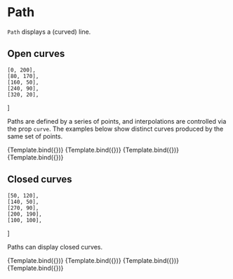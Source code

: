 
# Path

<Meta title="Core/Components/Path" />

`Path` displays a (curved) line.

<ArgsTable of={Path} />

## Open curves

    [0, 200],
    [80, 170],
    [160, 50],
    [240, 90],
    [320, 20],
]

Paths are defined by a series of points, and interpolations are controlled via the prop `curve`. The examples below show distinct curves produced by the same set of points.

<Canvas>
    <Story
        name="linear"
        args={{
            points: openCurve,
            curve: 'Linear',
            style: { stroke: '#993333' },
        }}
        component={Path}
        decorators={[ChartDecorator]}
    >
        {Template.bind({})}
    </Story>
    <Story
        name="natural"
        args={{
            points: openCurve,
            curve: 'Natural',
            style: { stroke: '#993333' },
        }}
        component={Path}
        decorators={[ChartDecorator]}
    >
        {Template.bind({})}
    </Story>
    <Story
        name="monotoneX"
        args={{
            points: openCurve,
            curve: 'MonotoneX',
            style: { stroke: '#993333' },
        }}
        component={Path}
        decorators={[ChartDecorator]}
    >
        {Template.bind({})}
    </Story>
    <Story
        name="step"
        args={{
            points: openCurve,
            curve: 'Step',
            style: { stroke: '#993333' },
        }}
        component={Path}
        decorators={[ChartDecorator]}
    >
        {Template.bind({})}
    </Story>
</Canvas>

## Closed curves

    [50, 120],
    [140, 50],
    [270, 90],
    [200, 190],
    [100, 100],
]

Paths can display closed curves.

<Canvas>
    <Story
        name="linear closed"
        args={{
            points: closedCurve,
            curve: 'LinearClosed',
            style: { stroke: '#993333' },
        }}
        component={Path}
        decorators={[ChartDecorator]}
    >
        {Template.bind({})}
    </Story>
    <Story
        name="basis closed"
        args={{
            points: closedCurve,
            curve: 'BasisClosed',
            style: { stroke: '#993333' },
        }}
        component={Path}
        decorators={[ChartDecorator]}
    >
        {Template.bind({})}
    </Story>
    <Story
        name="cardinal closed"
        args={{
            points: closedCurve,
            curve: 'CardinalClosed',
            style: { stroke: '#993333' },
        }}
        component={Path}
        decorators={[ChartDecorator]}
    >
        {Template.bind({})}
    </Story>
    <Story
        name="catmullRom closed"
        args={{
            points: closedCurve,
            curve: 'CatmullRomClosed',
            style: { stroke: '#993333' },
        }}
        component={Path}
        decorators={[ChartDecorator]}
    >
        {Template.bind({})}
    </Story>
</Canvas>
